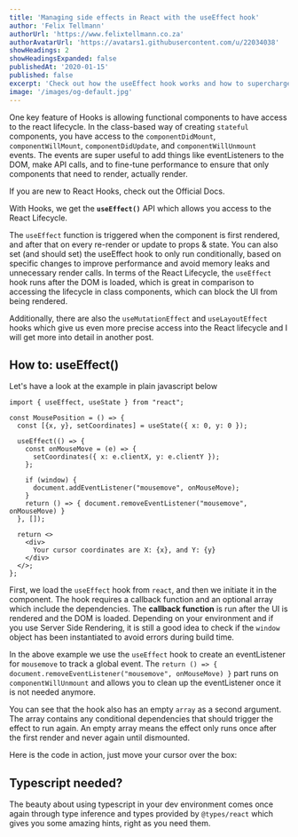 ```yaml
---
title: 'Managing side effects in React with the useEffect hook'
author: 'Felix Tellmann'
authorUrl: 'https://www.felixtellmann.co.za'
authorAvatarUrl: 'https://avatars1.githubusercontent.com/u/22034038'
showHeadings: 2
showHeadingsExpanded: false
publishedAt: '2020-01-15'
published: false
excerpt: 'Check out how the useEffect hook works and how to supercharge it with Typescript.'
image: '/images/og-default.jpg'
---
```


One key feature of Hooks is allowing functional components to have access to the react lifecycle.
In the class-based way of creating `stateful` components, you have access to the `componentDidMount`,
`componentWillMount`, `componentDidUpdate`, and `componentWillUnmount ` events. The events are super useful to add
things like eventListeners to the DOM, make API calls, and to fine-tune performance to ensure
that only components that need to render, actually render.



<InfoBlock type="question">
  If you are new to React Hooks, check out
  the <Link href="https://reactjs.org/docs/hooks-intro.html">Official Docs</Link>.
</InfoBlock>

With Hooks, we get the **`useEffect()`** API which allows you access to the React Lifecycle.

The `useEffect` function is triggered when the component is first rendered, and after that on
every re-render or update to props & state. You can also set (and should set) the useEffect
hook to only run conditionally, based on specific changes to improve performance and avoid
memory leaks and unnecessary render calls. In terms of the React Lifecycle, the `useEffect`
hook runs after the DOM is loaded, which is great in comparison to accessing the lifecycle
in class components, which can block the UI from being rendered.

Additionally, there are also the `useMutationEffect` and `useLayoutEffect` hooks which give
us even more precise access into the React lifecycle and I will get more into detail in another post.

## How to: useEffect()

Let's have a look at the example in plain javascript below

```tsx{6-15}
import { useEffect, useState } from "react";

const MousePosition = () => {
  const [{x, y}, setCoordinates] = useState({ x: 0, y: 0 });

  useEffect(() => {
    const onMouseMove = (e) => {
      setCoordinates({ x: e.clientX, y: e.clientY });
    };

    if (window) {
      document.addEventListener("mousemove", onMouseMove);
    }
    return () => { document.removeEventListener("mousemove", onMouseMove) }
  }, []);

  return <>
    <div>
      Your cursor coordinates are X: {x}, and Y: {y}
    </div>
  </>;
};
```

First, we load the `useEffect` hook from `react`, and then we initiate it in the component.
The hook requires a callback function and an optional array which include the dependencies.
The **callback function** is run after the UI is rendered and the DOM is loaded. Depending on
your environment and if you use Server Side Rendering, it is still a good idea to check if
the `window` object has been instantiated to avoid errors during build time.

In the above example we use the `useEffect` hook to create an eventListener for `mousemove`
to track a global event. The `return () => { document.removeEventListener("mousemove", onMouseMove) }`
part runs on `componentWillUnmount` and allows you to clean up the eventListener once it is
not needed anymore.

You can see that the hook also has an empty `array` as a second argument. The array contains
any conditional dependencies that should trigger the effect to run again. An empty array
means the effect only runs once after the first render and never again until dismounted.

Here is the code in action, just move your cursor over the box:
<IframeExample src="/examples/useEffect-typescript-1" title="useState Example" />

## Typescript needed?

The beauty about using typescript in your dev environment comes once again through type inference
and types provided by `@types/react` which gives you some amazing hints, right as you need them.

